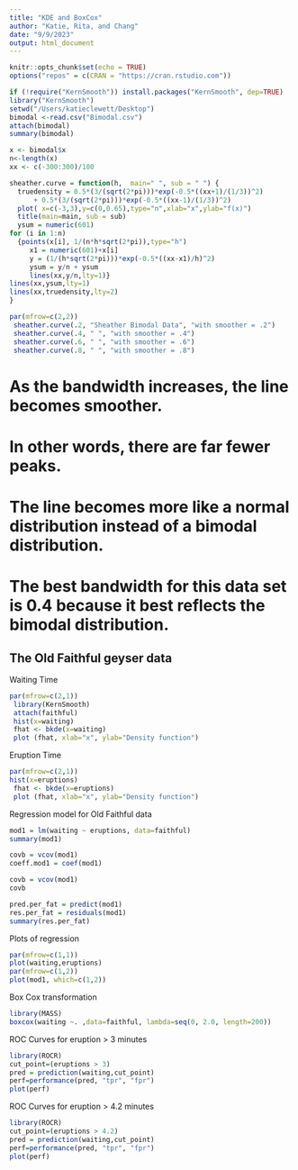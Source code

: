```yaml
---
title: "KDE and BoxCox"
author: "Katie, Rita, and Chang"
date: "9/9/2023"
output: html_document
---
```


```r
knitr::opts_chunk$set(echo = TRUE)
options("repos" = c(CRAN = "https://cran.rstudio.com"))
```

```r
if (!require("KernSmooth")) install.packages("KernSmooth", dep=TRUE)
library("KernSmooth")
setwd("/Users/katieclewett/Desktop")
bimodal <-read.csv("Bimodal.csv")
attach(bimodal)
summary(bimodal)
```

```r
x <- bimodal$x
n<-length(x)
xx <- c(-300:300)/100
```

```r
sheather.curve = function(h,  main=" ", sub = " ") {
  truedensity = 0.5*(3/(sqrt(2*pi)))*exp(-0.5*((xx+1)/(1/3))^2)
      + 0.5*(3/(sqrt(2*pi)))*exp(-0.5*((xx-1)/(1/3))^2)
  plot( x=c(-3,3),y=c(0,0.65),type="n",xlab="x",ylab="f(x)")
  title(main=main, sub = sub)
  ysum = numeric(601)
for (i in 1:n)
  {points(x[i], 1/(n*h*sqrt(2*pi)),type="h")
     x1 = numeric(601)+x[i]
     y = (1/(h*sqrt(2*pi)))*exp(-0.5*((xx-x1)/h)^2)
     ysum = y/n + ysum
     lines(xx,y/n,lty=1)}
lines(xx,ysum,lty=1)
lines(xx,truedensity,lty=2)
}
```

```r
par(mfrow=c(2,2))
 sheather.curve(.2, "Sheather Bimodal Data", "with smoother = .2")
 sheather.curve(.4, " ", "with smoother = .4")
 sheather.curve(.6, " ", "with smoother = .6")
 sheather.curve(.8, " ", "with smoother = .8")
```
# As the bandwidth increases, the line becomes smoother.
# In other words, there are far fewer peaks.
# The line becomes more like a normal distribution instead of a bimodal distribution. 
# The best bandwidth for this data set is 0.4 because it best reflects the bimodal distribution.

## The Old Faithful geyser data
Waiting Time
```r
par(mfrow=c(2,1))
 library(KernSmooth)
 attach(faithful)
 hist(x=waiting)
 fhat <- bkde(x=waiting)
 plot (fhat, xlab="x", ylab="Density function")
```
Eruption Time
```r
par(mfrow=c(2,1))
hist(x=eruptions)
 fhat <- bkde(x=eruptions)
 plot (fhat, xlab="x", ylab="Density function")
```

Regression model for Old Faithful data

```r
mod1 = lm(waiting ~ eruptions, data=faithful)
summary(mod1)

covb = vcov(mod1)
coeff.mod1 = coef(mod1)

covb = vcov(mod1)
covb

pred.per_fat = predict(mod1)
res.per_fat = residuals(mod1)
summary(res.per_fat)
```
Plots of regression
```r
par(mfrow=c(1,1))
plot(waiting,eruptions)
par(mfrow=c(1,2))
plot(mod1, which=c(1,2))
```
Box Cox transformation
```r
library(MASS)
boxcox(waiting ~. ,data=faithful, lambda=seq(0, 2.0, length=200))
```

ROC Curves for eruption > 3 minutes
```r
library(ROCR)
cut_point=(eruptions > 3)
pred = prediction(waiting,cut_point)
perf=performance(pred, "tpr", "fpr")
plot(perf)
```
 ROC Curves for eruption > 4.2 minutes
```r
library(ROCR)
cut_point=(eruptions > 4.2)
pred = prediction(waiting,cut_point)
perf=performance(pred, "tpr", "fpr")
plot(perf)
```
  